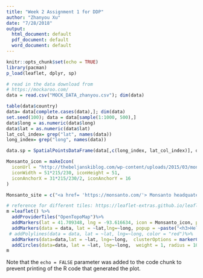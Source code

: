```yaml
---
title: "Week 2 Assignment 1 for DDP"
author: "Zhanyou Xu"                           
date: "7/28/2018"
output:
  html_document: default
  pdf_document: default
  word_document: default
---
```


```r
knitr::opts_chunk$set(echo = TRUE)
library(pacman)
p_load(leaflet, dplyr, sp)
```

```r
# read in the data download from 
# https://mockaroo.com/
data = read.csv("MOCK_DATA_zhanyou.csv"); dim(data)

table(data$country)
data= data[complete.cases(data),]; dim(data)
set.seed(100); data = data[sample(1:1000, 500),]
data$long = as.numeric(data$long)
data$lat = as.numeric(data$lat)
lat_col_index= grep("lat", names(data))
long_index= grep("long", names(data))

data.sp = SpatialPointsDataFrame(data[,c(long_index, lat_col_index)], data[,-c(long_index, lat_col_index)])

Monsanto_icon = makeIcon(
  iconUrl = "http://thebeljanskiblog.com/wp-content/uploads/2015/03/monsanto_logo.png",
  iconWidth = 51*215/230, iconHeight = 51,
  iconAnchorX = 31*215/230/2, iconAnchorY = 16
)

Monsanto_site = c("<a href= 'https://monsanto.com/'> Monsanto headquater at St. Louis, MO")

# reference for different tiles: https://leaflet-extras.github.io/leaflet-providers/preview/
m =leaflet() %>%
  addProviderTiles("OpenTopoMap")%>%
  addMarkers(lat = 41.709348, lng = -93.616634, icon = Monsanto_icon, popup=Monsanto_site)%>%
  addMarkers(data = data, lat = ~lat,lng=~long, popup = ~paste("<h3>Hello!</h3>", "<b> Country Name: </b>", country, "<br>", "<b> City Name:</b>",city, sep=" "))%>%
 # addPolylines(data = data, lat = ~lat, lng=~long, color = "red")%>%
  addMarkers(data=data,lat = ~lat, lng=~long,  clusterOptions = markerClusterOptions())%>%
  addCircles(data=data, lat = ~lat, lng=~long,  weight = 1, radius = 1000)
m
```

Note that the `echo = FALSE` parameter was added to the code chunk to prevent printing of the R code that generated the plot.
